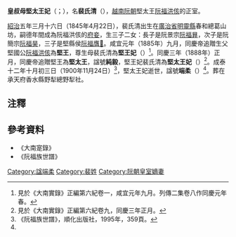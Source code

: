 '''皇叔母堅太王妃'''（{{vie|v='''Hoàng Thúc Mẫu Kiến Thái Vương Phi'''|hn=皇叔母堅太王妃}}；{{bd|1845年|4月22日|1900年|11月24日|catIdx=P裴}}），名'''裴氏清'''（{{vie|v='''Bùi Thị Thanh'''|hn=裴氏清}}），[[越南|越南]][[阮朝|阮朝]]堅太王[[阮福洪侅|阮福洪侅]]的正室。

[[紹治|紹治]]五年三月十六日（1845年4月22日），裴氏清出生在[[廣治省|廣治省]][[明靈縣|明靈縣]]春和總葛山坊，嗣德年間成為阮福洪侅的[[府妾|府妾]]，生三子二女：長子是阮景宗[[同慶帝|阮福昪]]，次子是阮簡宗[[建福帝|阮福昊]]，三子是堅縣侯[[阮福膺𧯦|阮福膺𧯦]]。咸宜元年（1885年）九月，同慶帝追贈生父堅國公[[阮福洪侅|阮福洪侅]]為'''堅王'''，尊生母裴氏清為'''堅王妃'''（{{vie|v=Kiến Vương Phi|hn=堅王妃}}）<ref>見於《大南實錄》正編第六紀卷一，咸宜元年九月。列傳二集卷八作同慶元年春。</ref>。同慶三年（1888年）正月，同慶帝追贈堅王為'''堅太王'''，諡號'''純毅'''，堅王妃裴氏清為'''堅太王妃'''（{{vie|v=Kiến Thái Vương Phi|hn=堅太王妃}}）<ref>見於《大南實錄》正編第六紀卷九，同慶三年正月。</ref>。成泰十二年十月初三日（1900年11月24日）<ref name=xinxi>《阮福族世譜》，順化出版社，1995年，359頁。</ref>，堅太王妃逝世，諡號'''端柔'''（{{vie|v=Đoan Nhu|hn=端柔}}）<ref name=xinxi/>。葬在承天府香水縣野犁總野犁社。

==注釋==
{{reflist}}

==參考資料==
*《大南寔錄》
*《阮福族世譜》

{{西山朝及阮朝皇后}}

[[Category:諡端柔|Category:諡端柔]]
[[Category:裴姓|Category:裴姓]]
[[Category:阮朝皇室嫡妻|Category:阮朝皇室嫡妻]]